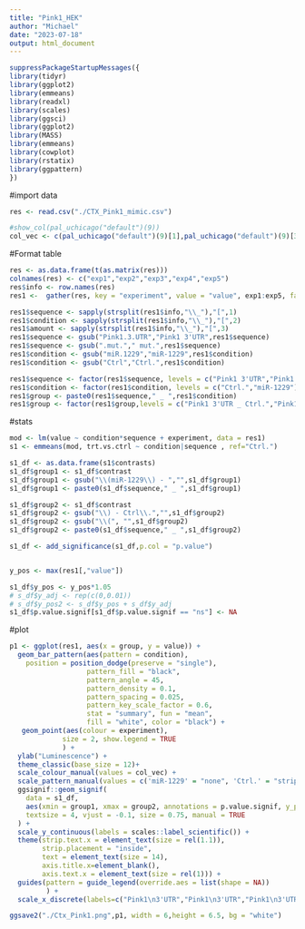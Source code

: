 ```yaml
---
title: "Pink1_HEK"
author: "Michael"
date: "2023-07-18"
output: html_document
---
```



```r
suppressPackageStartupMessages({
library(tidyr)
library(ggplot2)
library(emmeans)
library(readxl)
library(scales)
library(ggsci)
library(ggplot2)
library(MASS)
library(emmeans)
library(cowplot)
library(rstatix)
library(ggpattern)
})
```



#import data

```r
res <- read.csv("./CTX_Pink1_mimic.csv")
```


```r
#show_col(pal_uchicago("default")(9))
col_vec <- c(pal_uchicago("default")(9)[1],pal_uchicago("default")(9)[3],pal_uchicago("default")(9)[5],pal_uchicago("default")(9)[2],"#607345FF")
```

#Format table
```r
res <- as.data.frame(t(as.matrix(res)))
colnames(res) <- c("exp1","exp2","exp3","exp4","exp5")
res$info <- row.names(res)
res1 <-  gather(res, key = "experiment", value = "value", exp1:exp5, factor_key=TRUE)
```

```r
res1$sequence <- sapply(strsplit(res1$info,"\\_"),"[",1)
res1$condition <- sapply(strsplit(res1$info,"\\_"),"[",2)
res1$amount <- sapply(strsplit(res1$info,"\\_"),"[",3)
res1$sequence <- gsub("Pink1.3.UTR","Pink1 3'UTR",res1$sequence)
res1$sequence <- gsub(".mut."," mut.",res1$sequence)
res1$condition <- gsub("miR.1229","miR-1229",res1$condition)
res1$condition <- gsub("Ctrl","Ctrl.",res1$condition)
```

```r
res1$sequence <- factor(res1$sequence, levels = c("Pink1 3'UTR","Pink1 3'UTR mut."))
res1$condition <- factor(res1$condition, levels = c("Ctrl.","miR-1229"))
res1$group <- paste0(res1$sequence," _ ",res1$condition)
res1$group <- factor(res1$group,levels = c("Pink1 3'UTR _ Ctrl.","Pink1 3'UTR _ miR-1229","Pink1 3'UTR mut. _ Ctrl.","Pink1 3'UTR mut. _ miR-1229"))
```


#stats
```r
mod <- lm(value ~ condition*sequence + experiment, data = res1)
s1 <- emmeans(mod, trt.vs.ctrl ~ condition|sequence , ref="Ctrl.")
```

```r
s1_df <- as.data.frame(s1$contrasts)
s1_df$group1 <- s1_df$contrast
s1_df$group1 <- gsub("\\(miR-1229\\) - ","",s1_df$group1)
s1_df$group1 <- paste0(s1_df$sequence," _ ",s1_df$group1)

s1_df$group2 <- s1_df$contrast
s1_df$group2 <- gsub("\\) - Ctrl\\.","",s1_df$group2)
s1_df$group2 <- gsub("\\(", "",s1_df$group2)
s1_df$group2 <- paste0(s1_df$sequence," _ ",s1_df$group2)

s1_df <- add_significance(s1_df,p.col = "p.value")


y_pos <- max(res1[,"value"])

s1_df$y_pos <- y_pos*1.05
# s_df$y_adj <- rep(c(0,0.01))
# s_df$y_pos2 <- s_df$y_pos + s_df$y_adj
s1_df$p.value.signif[s1_df$p.value.signif == "ns"] <- NA
```





#plot
```r
p1 <- ggplot(res1, aes(x = group, y = value)) +
  geom_bar_pattern(aes(pattern = condition),
    position = position_dodge(preserve = "single"),
                   pattern_fill = "black",
                   pattern_angle = 45,
                   pattern_density = 0.1,
                   pattern_spacing = 0.025,
                   pattern_key_scale_factor = 0.6,
                   stat = "summary", fun = "mean",
                   fill = "white", color = "black") + 
   geom_point(aes(colour = experiment),
             size = 2, show.legend = TRUE
             ) +
  ylab("Luminescence") +
  theme_classic(base_size = 12)+
  scale_colour_manual(values = col_vec) +
  scale_pattern_manual(values = c('miR-1229' = "none", 'Ctrl.' = "stripe")) +
  ggsignif::geom_signif(
    data = s1_df,
    aes(xmin = group1, xmax = group2, annotations = p.value.signif, y_position = y_pos),
    textsize = 4, vjust = -0.1, size = 0.75, manual = TRUE
  ) +
  scale_y_continuous(labels = scales::label_scientific()) + 
  theme(strip.text.x = element_text(size = rel(1.1)),
        strip.placement = "inside",
        text = element_text(size = 14), 
        axis.title.x=element_blank(),
        axis.text.x = element_text(size = rel(1))) +
  guides(pattern = guide_legend(override.aes = list(shape = NA))
         ) +
  scale_x_discrete(labels=c("Pink1\n3'UTR","Pink1\n3'UTR","Pink1\n3'UTR mut.","Pink1\n3'UTR mut."))

ggsave2("./Ctx_Pink1.png",p1, width = 6,height = 6.5, bg = "white")
```














